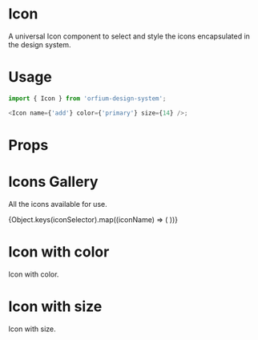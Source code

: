 
<Meta title="Design System/Icon" component={Icon} />

# Icon

A universal Icon component to select and style the icons encapsulated in the design system.

# Usage

```js
import { Icon } from 'orfium-design-system';

<Icon name={'add'} color={'primary'} size={14} />;
```

# Props

<Props of={Icon} />

# Icons Gallery

All the icons available for use.

<Preview>
  <Story name="Icons Gallery">
    <Stack>
      {Object.keys(iconSelector).map((iconName) => (
        <PresentComponent key={iconName} name={iconName} width={150}>
          <Icon name={iconName} color={'lightGray700'} />
        </PresentComponent>
      ))}
    </Stack>
  </Story>
</Preview>

# Icon with color

Icon with color.

<Preview>
  <Story name="Icon with color">
    <Stack>
      <PresentComponent name={'primary'}>
        <Icon name={'add'} color={'primary'} />
      </PresentComponent>
      <PresentComponent name={'secondary'}>
        <Icon name={'add'} color={'secondary'} />
      </PresentComponent>
      <PresentComponent name={'success'}>
        <Icon name={'add'} color={'success'} />
      </PresentComponent>
      <PresentComponent name={'error'}>
        <Icon name={'add'} color={'error'} />
      </PresentComponent>
      <PresentComponent name={'info'}>
        <Icon name={'add'} color={'info'} />
      </PresentComponent>
      <PresentComponent name={'warning'}>
        <Icon name={'add'} color={'warning'} />
      </PresentComponent>
      <PresentComponent name={'branded1'}>
        <Icon name={'add'} color={'branded1'} />
      </PresentComponent>
      <PresentComponent name={'branded2'}>
        <Icon name={'add'} color={'branded2'} />
      </PresentComponent>
    </Stack>
  </Story>
</Preview>


# Icon with size

Icon with size.

<Preview>
  <Story name="Icon with size">
    <Stack>
    <PresentComponent name={'default'}>
      <Icon name={'add'} />
    </PresentComponent>
    <PresentComponent name={'20'}>
      <Icon name={'add'} size={20} />
    </PresentComponent>
    <PresentComponent name={'46'}>
      <Icon name={'add'} size={46} />
    </PresentComponent>
    </Stack>
  </Story>
</Preview>
